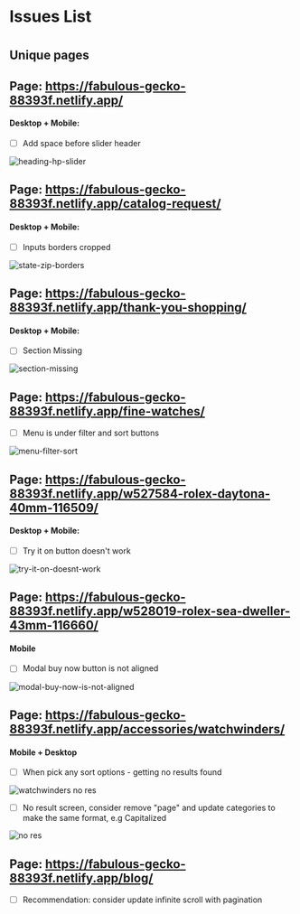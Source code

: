 # Issues List

#

## Unique pages

## Page: https://fabulous-gecko-88393f.netlify.app/


#### Desktop + Mobile:

- [ ] Add space before slider header

![heading-hp-slider](/ui-ux/heading-hp-slider.png)


## Page: https://fabulous-gecko-88393f.netlify.app/catalog-request/


#### Desktop + Mobile:

- [ ] Inputs borders cropped

![state-zip-borders](/ui-ux/state-zip-borders.png)


## Page: https://fabulous-gecko-88393f.netlify.app/thank-you-shopping/


#### Desktop + Mobile:

- [ ] Section Missing

![section-missing](/ui-ux/section-missing.png)

## Page: https://fabulous-gecko-88393f.netlify.app/fine-watches/

- [ ] Menu is under filter and sort buttons

![menu-filter-sort](/ui-ux/menu-filter-sort.png)


## Page: https://fabulous-gecko-88393f.netlify.app/w527584-rolex-daytona-40mm-116509/

#### Desktop + Mobile:

- [ ] Try it on button doesn't work

![try-it-on-doesnt-work](/ui-ux/try-it-on-doesnt-work.png)

## Page: https://fabulous-gecko-88393f.netlify.app/w528019-rolex-sea-dweller-43mm-116660/

#### Mobile

- [ ] Modal buy now button is not aligned

![modal-buy-now-is-not-aligned](/ui-ux/modal-buy-now-is-not-aligned.png)


## Page: https://fabulous-gecko-88393f.netlify.app/accessories/watchwinders/


#### Mobile + Desktop

- [ ] When pick any sort options - getting no results found

![watchwinders no res](/ui-ux/no-results.png)


- [ ] No result screen, consider remove "page" and update categories to make the same format, e.g Capitalized


![no res](/ui-ux/no-res-issue.png)


## Page: https://fabulous-gecko-88393f.netlify.app/blog/

- [ ] Recommendation: consider update infinite scroll with pagination





